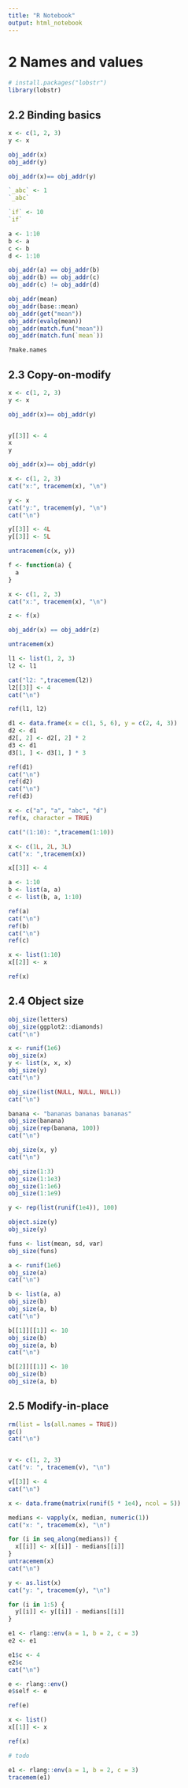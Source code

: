 ```yaml
---
title: "R Notebook"
output: html_notebook
---
```


# 2 Names and values

```r

# install.packages("lobstr")
library(lobstr)

```

## 2.2 Binding basics

```r

x <- c(1, 2, 3)
y <- x

obj_addr(x)
obj_addr(y)

obj_addr(x)== obj_addr(y)

```

```r

`_abc` <- 1
`_abc`

`if` <- 10
`if`

```


```r

a <- 1:10
b <- a
c <- b
d <- 1:10

obj_addr(a) == obj_addr(b)
obj_addr(b) == obj_addr(c) 
obj_addr(c) != obj_addr(d) 

```

```r

obj_addr(mean)
obj_addr(base::mean)
obj_addr(get("mean"))
obj_addr(evalq(mean))
obj_addr(match.fun("mean"))
obj_addr(match.fun(`mean`))

```

```r

?make.names

```

## 2.3 Copy-on-modify

```r

x <- c(1, 2, 3)
y <- x

obj_addr(x)== obj_addr(y)


y[[3]] <- 4
x
y

obj_addr(x)== obj_addr(y)


```

```r

x <- c(1, 2, 3)
cat("x:", tracemem(x), "\n")

y <- x
cat("y:", tracemem(y), "\n")
cat("\n")

y[[3]] <- 4L
y[[3]] <- 5L

untracemem(c(x, y))

```

```r

f <- function(a) {
  a
}

x <- c(1, 2, 3)
cat("x:", tracemem(x), "\n")

z <- f(x)

obj_addr(x) == obj_addr(z)

untracemem(x)

```

```r

l1 <- list(1, 2, 3)
l2 <- l1

cat("l2: ",tracemem(l2))
l2[[3]] <- 4
cat("\n")

ref(l1, l2)

```

```r

d1 <- data.frame(x = c(1, 5, 6), y = c(2, 4, 3))
d2 <- d1
d2[, 2] <- d2[, 2] * 2
d3 <- d1
d3[1, ] <- d3[1, ] * 3

ref(d1)
cat("\n")
ref(d2)
cat("\n")
ref(d3)

```

```r

x <- c("a", "a", "abc", "d")
ref(x, character = TRUE)

```

```r

cat("(1:10): ",tracemem(1:10))

```

```r

x <- c(1L, 2L, 3L)
cat("x: ",tracemem(x))

x[[3]] <- 4

```

```r

a <- 1:10
b <- list(a, a)
c <- list(b, a, 1:10)

ref(a)
cat("\n")
ref(b)
cat("\n")
ref(c)

```

```r

x <- list(1:10)
x[[2]] <- x

ref(x)

```

## 2.4 Object size

```r

obj_size(letters)
obj_size(ggplot2::diamonds)
cat("\n")

x <- runif(1e6)
obj_size(x)
y <- list(x, x, x)
obj_size(y)
cat("\n")

obj_size(list(NULL, NULL, NULL))
cat("\n")

banana <- "bananas bananas bananas"
obj_size(banana)
obj_size(rep(banana, 100))
cat("\n")

obj_size(x, y)
cat("\n")

obj_size(1:3)
obj_size(1:1e3)
obj_size(1:1e6)
obj_size(1:1e9)

```

```r

y <- rep(list(runif(1e4)), 100)

object.size(y)
obj_size(y)

```

```r

funs <- list(mean, sd, var)
obj_size(funs)

```

```r

a <- runif(1e6)
obj_size(a)
cat("\n")

b <- list(a, a)
obj_size(b)
obj_size(a, b)
cat("\n")

b[[1]][[1]] <- 10
obj_size(b)
obj_size(a, b)
cat("\n")

b[[2]][[1]] <- 10
obj_size(b)
obj_size(a, b)

```

## 2.5 Modify-in-place

```r


rm(list = ls(all.names = TRUE))
gc()
cat("\n")


v <- c(1, 2, 3)
cat("v: ", tracemem(v), "\n")

v[[3]] <- 4
cat("\n")

x <- data.frame(matrix(runif(5 * 1e4), ncol = 5))

medians <- vapply(x, median, numeric(1))
cat("x: ", tracemem(x), "\n")

for (i in seq_along(medians)) {
  x[[i]] <- x[[i]] - medians[[i]]
}
untracemem(x)
cat("\n")

y <- as.list(x)
cat("y: ", tracemem(y), "\n")

for (i in 1:5) {
  y[[i]] <- y[[i]] - medians[[i]]
}


```

```r

e1 <- rlang::env(a = 1, b = 2, c = 3)
e2 <- e1

e1$c <- 4
e2$c
cat("\n")

e <- rlang::env()
e$self <- e

ref(e)

```

```r

x <- list()
x[[1]] <- x

ref(x)

```

```r

# todo

```

```r

e1 <- rlang::env(a = 1, b = 2, c = 3)
tracemem(e1)

```




































































